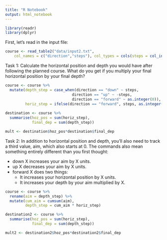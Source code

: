```yaml
---
title: "R Notebook"
output: html_notebook
---
```


```r
library(readr)
library(dplyr)
```

First, let's read in the input file:

```r
course <- read_table2("data/input2.txt", 
    col_names = c("direction","steps"), col_types = cols(steps = col_integer()))
```

Task 1: Calculate the horizontal position and depth you would have after following the planned course. What do you get if you multiply your final horizontal position by your final depth?

```r

course <- course %>%
  mutate(depth_step = case_when(direction == "down" ~ steps,
                              direction == "up" ~ -steps, 
                              direction == "forward" ~ as.integer(0)),
         horiz_step = ifelse(direction == "forward", steps, as.integer(0)))
         
destination <- course %>%
  summarise(hoz_pos = sum(horiz_step),
            final_dep = sum(depth_step))

mult <- destination$hoz_pos*destination$final_dep

```

Task 2: In addition to horizontal position and depth, you'll also need to track a third value, aim, which also starts at 0. The commands also mean something entirely different than you first thought:

* down X increases your aim by X units.
* up X decreases your aim by X units.
* forward X does two things:
  * It increases your horizontal position by X units.
  * It increases your depth by your aim multiplied by X.

```r
course <- course %>%
  rename(aim = depth_step) %>%
  mutate(cum_aim = cumsum(aim),
         depth_step = cum_aim * horiz_step)

destination2 <- course %>%
  summarise(hoz_pos = sum(horiz_step),
            final_dep = sum(depth_step))

mult2 <- destination2$hoz_pos*destination2$final_dep
  
```

